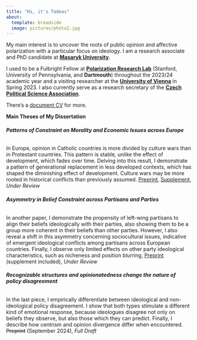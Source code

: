 ```yaml
---
title: "Hi, it's Tadeas"
about:
  template: broadside
  image: pictures/photo2.jpg
---
```


My main interest is to uncover the roots of public opinion and affective polarization with a particular focus on ideology. I am a research associate and PhD candidate at [**Masaryk University**](https://www.muni.cz/en/people/460075-tadeas-cely).

I used to be a Fulbright Fellow at [**Polarization Research Lab**](https://polarizationresearchlab.org/team/) (Stanford, University of Pennsylvania, and **Dartmouth**) throughout the 2023/24 academic year and a visiting researcher at the [**University of Vienna**](https://staatswissenschaft.univie.ac.at/en/) in Spring 2023. I also currently serve as a research secretary of the [**Czech Political Science Association**](https://www.czechpsa.org/home).

There's a [document CV](Tadeáš_Celý___Curriculum_Vitae.pdf) for more.

**Main Theses of My Dissertation**

###### **Patterns of Constraint on Morality and Economic Issues across Europe**

In Europe, opinion in Catholic countries is more divided by culture wars than in Protestant countries. This pattern is stable, unlike the effect of development, which fades over time. Delving into this result, I demonstrate a pattern of generational replacement in less developed contexts, which has shaped the diminishing effect of development. Culture wars may be more rooted in historical conflicts than previously assumed. [Preprint](https://osf.io/preprints/osf/cu82k), [Supplement](https://osf.io/uea6s), *Under Review*

###### **Asymmetry in Belief Constraint across Partisans and Parties**

In another paper, I demonstrate the propensity of left-wing partisans to align their beliefs ideologically with their parties, also showing them to be a group more coherent in their beliefs than other parties. However, I also reveal a shift in this asymmetry concerning sociocultural issues, indicative of emergent ideological conflicts among partisans across European countries. Finally, I observe only limited effects on other party ideological characteristics, such as nicheness and position blurring, [Preprint](https://osf.io/preprints/osf/fgpt3) (supplement included), *Under Review*

###### **Recognizable structures and opinionatedness change the nature of policy disagreement**

In the last piece, I empirically differentiate between ideological and non-ideological policy disagreement. I show that both types stimulate a different kind of emotional response, because ideologues disagree not only on beliefs they observe, but also those which they can predict. Finally, I describe how centrism and opinion divergence differ when encountered. ~~Preprint~~ (September 2024), *Full Draft*
